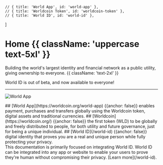	// { title: 'World App', id: 'world-app' },
	// { title: 'Worldcoin Token', id: 'worldcoin-token' },
	// { title: 'World ID', id: 'world-id' },
]

# Home {{ className: 'uppercase text-5xl' }}

Building the world's largest identity and financial network as a public utility, giving ownership to everyone. {{ className: 'text-2xl' }}

<Note>
	World ID is out of beta, and now available to everyone!
</Note>

<hr className="my-10" />

![World App](/images/docs/introduction/world-app.png)

<div className="grid lg:grid-flow-col gap-8">
<Col>
## [World App](https://worldcoin.org/world-app) {{anchor: false}}
enables payment, purchases and transfers globally using the Worldcoin token, digital assets and traditional currencies.
</Col>

<Col>
## [Worldcoin](https://worldcoin.org/) {{anchor: false}}
the first token (WLD) to be globally and freely distributed to people, for both utility and future governance, just for being a unique individual.
</Col>

<Col>
## [World ID](/world-id) {{anchor: false}}
digital identity that proves you are a real and unique person while fully protecting your privacy.
</Col></div>

<Note>
This documentation is primarily focused on integrating World ID. World ID can be integrated into any app or website to enable your users to prove they're human without compromising their privacy. [Learn more](/world-id).
</Note>